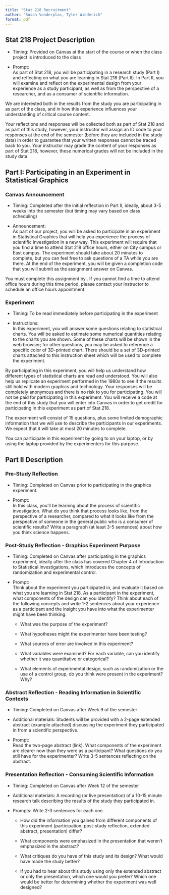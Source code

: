 ```yaml
---
title: "Stat 218 Recruitment"
author: "Susan Vanderplas, Tyler Wiederich"
format: pdf
---
```


## Stat 218 Project Description

- Timing: Provided on Canvas at the start of the course or when the class project is introduced to the class

- Prompt:    
As part of Stat 218, you will be participating in a research study (Part I) and reflecting on what you are learning in Stat 218 (Part II). In Part II, you will examine and reflect on the experimental design from your experience as a study participant, as well as from the perspective of a researcher, and as a consumer of scientific information.

We are interested both in the results from the study you are participating in as part of the class, and in how this experience influences your understanding of critical course content. 

Your reflections and responses will be collected both as part of Stat 218 and as part of this study, however, your instructor will assign an ID code to your responses at the end of the semester (before they are included in the study data) in order to guarantee that your written responses cannot be traced back to you. 
Your instructor may grade the content of your responses as part of Stat 218, however, these numerical grades will not be included in the study data.

## Part I: Participating in an Experiment in Statistical Graphics

### Canvas Announcement

- Timing: Completed after the initial reflection in Part II, ideally, about 3-5 weeks into the semester (but timing may vary based on class scheduling)

- Announcement:    
As part of our project, you will be asked to participate in an experiment in Statistical Graphics that will help you experience the process of scientific investigation in a new way. This experiment will require that you find a time to attend Stat 218 office hours, either on City campus or East campus. The experiment should take about 20 minutes to complete, but you can feel free to ask questions of a TA while you are there. At the end of the experiment, you will be given a completion code that you will submit as the assignment answer on Canvas.

You must complete this assignment by <deadline>. If you cannot find a time to attend office hours during this time period, please contact your instructor to schedule an office hours appointment.

### Experiment

- Timing: To be read immediately before participating in the experiment

- Instructions:    
In this experiment, you will answer some questions relating to statistical charts.
You will be asked to estimate some numerical quantities relating to the charts you are shown.
Some of these charts will be shown in the web browser; for other questions, you may be asked to reference a specific color of 3D-printed chart.
There should be a set of 3D-printed charts attached to this instruction sheet which will be used to complete the experiment.

By participating in this experiment, you will help us understand how different types of statistical charts are read and understood.
You will also help us replicate an experiment performed in the 1980s to see if the results still hold with modern graphics and technology.
Your responses will be completely anonymous and there is no risk to you for participating. 
You will not be paid for participating in this experiment.
You will receive a code at the end of this study that you will enter into Canvas in order to get credit for participating in this experiment as part of Stat 218.

The experiment will consist of 15 questions, plus some limited demographic information that we will use to describe the participants in our experiments. 
We expect that it will take at most 20 minutes to complete.

You can participate in this experiment by going to <url> on your laptop, or by using the laptop provided by the experimenters for this purpose. 

## Part II Description

### Pre-Study Reflection

- Timing: Completed on Canvas prior to participating in the graphics experiment.

- Prompt:    
In this class, you'll be learning about the process of scientific investigation. What do you think that process looks like, from the perspective of a researcher, compared to what it looks like from the perspective of someone in the general public who is a consumer of scientific results? Write a paragraph (at least 3-5 sentences) about how you think science happens. 

### Post-Study Reflection - Graphics Experiment Purpose

- Timing: Completed on Canvas after participating in the graphics experiment, ideally after the class has covered Chapter 4 of Introduction to Statistical Investigations, which introduces the concepts of randomization and experimental control.

- Prompt:    
Think about the experiment you participated in, and evaluate it based on what you are learning in Stat 218. As a participant in the experiment, what components of the design can you identify? Think about each of the following concepts and write 1-2 sentences about your experience as a participant and the insight you have into what the experimenter might have been thinking.

  - What was the purpose of the experiment?
  
  - What hypotheses might the experimenter have been testing?
  
  - What sources of error are involved in this experiment?
  
  - What variables were examined? For each variable, can you identify whether it was quantitative or categorical?
  
  - What elements of experimental design, such as randomization or the use of a control group, do you think were present in the experiment? Why?
  

### Abstract Reflection - Reading Information in Scientific Contexts

- Timing: Completed on Canvas after Week 9 of the semester

- Additional materials: Students will be provided with a 2-page extended abstract (example attached) discussing the experiment they participated in from a scientific perspective.

- Prompt:    
Read the two-page abstract (link). 
What components of the experiment are clearer now than they were as a participant? What questions do you still have for the experimenter? Write 3-5 sentences reflecting on the abstract.

### Presentation Reflection - Consuming Scientific Information

- Timing: Completed on Canvas after Week 12 of the semester

- Additional materials: A recording (or live presentation) of a 10-15 minute research talk describing the results of the study they participated in. 

- Prompts: Write 2-3 sentences for each one.

    - How did the information you gained from different components of this experiment (participation, post-study reflection, extended abstract, presentation) differ? 

    - What components were emphasized in the presentation that weren't emphasized in the abstract?
    
    - What critiques do you have of this study and its design? What would have made the study better?
    
    - If you had to hear about this study using only the extended abstract or only the presentation, which one would you prefer? Which one would be better for determining whether the experiment was well designed?